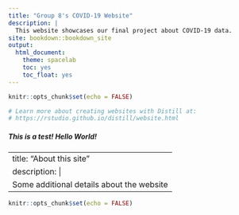 ```yaml
---
title: "Group 8's COVID-19 Website"
description: |
  This website showcases our final project about COVID-19 data. 
site: bookdown::bookdown_site
output:
  html_document:
    theme: spacelab
    toc: yes
    toc_float: yes
---
```


```r
knitr::opts_chunk$set(echo = FALSE)

# Learn more about creating websites with Distill at:
# https://rstudio.github.io/distill/website.html

```

##### This is a test! Hello World!


<!--chapter:end:index.Rmd-->

---
title: "About this site"
description: |
  Some additional details about the website
---

```r
knitr::opts_chunk$set(echo = FALSE)
```




<!--chapter:end:about.Rmd-->


